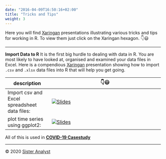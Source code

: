 ```yaml
---
date: "2016-04-09T16:50:16+02:00"
title: "Tricks and Tips"
weight: 3
---
```


Here you will find [Xaringan](https://cran.r-project.org/web/packages/xaringan/index.html) presentations illustrating various tricks and tips for working in R. To view them just click on the Xaringan hexagon. 👇😃  

---

**Import Data to R**
It is the first big hurdle to dealing with data in R. You are most likely to have looked at, organised and examined your data files in Excel. Here is a compendious [Xaringan](https://cran.r-project.org/web/packages/xaringan/index.html) presentation showing how to import `.csv` and `.xlsx` data files into R that will help you get going. 

| description | 👇😃 |
| --------- | ----------------------- |
| Import csv and Excel spreadsheet data files: | [![Slides](/Showcases/Tricks_Tips/images/xaringan_icon.png?width=3pc)](https://importdata2r.netlify.app) |
| plot time series using ggplot2: |  [![Slides](/Showcases/Tricks_Tips/images/xaringan_icon.png?width=3pc)](https://tsggplot.netlify.app/) |

All of this is used in [**COVID-19 Casestudy**](http://covid19sr.rbind.io)




-----------------------------
© 2020 [Sister Analyst](https://sisteranalyst.org)
